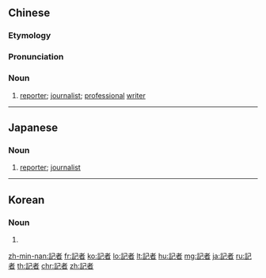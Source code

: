 {{also|记者}}
==Chinese==
{{zh-forms|s=记者}}

===Etymology===
{{rfe|zh}}

===Pronunciation===
{{zh-pron
|m=jìzhě
|ma=Zh-jìzhe.ogg
|c=gei3 ze2
|h=pfs=ki-chá
|mn=kì-chiá
|cat=n
}}

===Noun===
{{zh-noun}}

# [[reporter]]; [[journalist]]; [[professional]] [[writer]] {{zh-mw|m:個|m:名|m:位}}
#: {{zh-x|體育 記者|[[sports writer|sports '''writer''']]}}

{{zh-cat|Elementary|Occupations}}

----

==Japanese==
{{ja-kanjitab|き|しゃ|yomi=o}}

===Noun===
{{ja-noun|きしゃ}}

# [[reporter]]; [[journalist]]

----

==Korean==
{{ko-hanjatab}}

===Noun===
{{ko-noun|hj|hangeul=기자}}

# {{hanja form of|기자|[[reporter]]; [[journalist]]}}

[[zh-min-nan:記者]]
[[fr:記者]]
[[ko:記者]]
[[lo:記者]]
[[lt:記者]]
[[hu:記者]]
[[mg:記者]]
[[ja:記者]]
[[ru:記者]]
[[th:記者]]
[[chr:記者]]
[[zh:記者]]